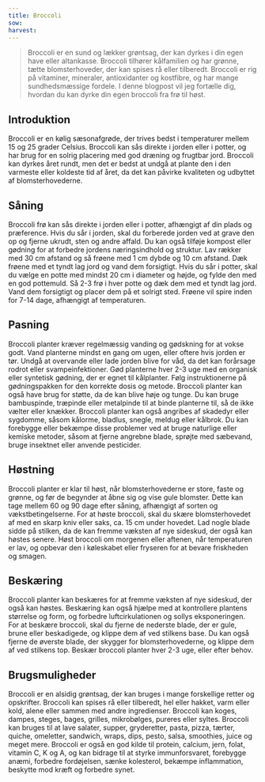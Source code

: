 ```yaml
---
title: Broccoli
sow:
harvest:
---
```


> Broccoli er en sund og lækker grøntsag, der kan dyrkes i din egen have eller altankasse. Broccoli tilhører kålfamilien og har grønne, tætte blomsterhoveder, der kan spises rå eller tilberedt. Broccoli er rig på vitaminer, mineraler, antioxidanter og kostfibre, og har mange sundhedsmæssige fordele. I denne blogpost vil jeg fortælle dig, hvordan du kan dyrke din egen broccoli fra frø til høst.

## Introduktion

Broccoli er en kølig sæsonafgrøde, der trives bedst i temperaturer mellem 15 og 25 grader Celsius. Broccoli kan sås direkte i jorden eller i potter, og har brug for en solrig placering med god dræning og frugtbar jord. Broccoli kan dyrkes året rundt, men det er bedst at undgå at plante den i den varmeste eller koldeste tid af året, da det kan påvirke kvaliteten og udbyttet af blomsterhovederne.

## Såning

Broccoli frø kan sås direkte i jorden eller i potter, afhængigt af din plads og præference. Hvis du sår i jorden, skal du forberede jorden ved at grave den op og fjerne ukrudt, sten og andre affald. Du kan også tilføje kompost eller gødning for at forbedre jordens næringsindhold og struktur. Lav rækker med 30 cm afstand og så frøene med 1 cm dybde og 10 cm afstand. Dæk frøene med et tyndt lag jord og vand dem forsigtigt. Hvis du sår i potter, skal du vælge en potte med mindst 20 cm i diameter og højde, og fylde den med en god pottemuld. Så 2-3 frø i hver potte og dæk dem med et tyndt lag jord. Vand dem forsigtigt og placer dem på et solrigt sted. Frøene vil spire inden for 7-14 dage, afhængigt af temperaturen.

## Pasning

Broccoli planter kræver regelmæssig vanding og gødskning for at vokse godt. Vand planterne mindst en gang om ugen, eller oftere hvis jorden er tør. Undgå at overvande eller lade jorden blive for våd, da det kan forårsage rodrot eller svampeinfektioner. Gød planterne hver 2-3 uge med en organisk eller syntetisk gødning, der er egnet til kålplanter. Følg instruktionerne på gødningspakken for den korrekte dosis og metode. Broccoli planter kan også have brug for støtte, da de kan blive høje og tunge. Du kan bruge bambuspinde, træpinde eller metalpinde til at binde planterne til, så de ikke vælter eller knækker. Broccoli planter kan også angribes af skadedyr eller sygdomme, såsom kålorme, bladlus, snegle, meldug eller kålbrok. Du kan forebygge eller bekæmpe disse problemer ved at bruge naturlige eller kemiske metoder, såsom at fjerne angrebne blade, sprøjte med sæbevand, bruge insektnet eller anvende pesticider.

## Høstning

Broccoli planter er klar til høst, når blomsterhovederne er store, faste og grønne, og før de begynder at åbne sig og vise gule blomster. Dette kan tage mellem 60 og 90 dage efter såning, afhængigt af sorten og vækstbetingelserne. For at høste broccoli, skal du skære blomsterhovedet af med en skarp kniv eller saks, ca. 15 cm under hovedet. Lad nogle blade sidde på stilken, da de kan fremme væksten af nye sideskud, der også kan høstes senere. Høst broccoli om morgenen eller aftenen, når temperaturen er lav, og opbevar den i køleskabet eller fryseren for at bevare friskheden og smagen.

## Beskæring

Broccoli planter kan beskæres for at fremme væksten af nye sideskud, der også kan høstes. Beskæring kan også hjælpe med at kontrollere plantens størrelse og form, og forbedre luftcirkulationen og sollys eksponeringen. For at beskære broccoli, skal du fjerne de nederste blade, der er gule, brune eller beskadigede, og klippe dem af ved stilkens base. Du kan også fjerne de øverste blade, der skygger for blomsterhovederne, og klippe dem af ved stilkens top. Beskær broccoli planter hver 2-3 uge, eller efter behov.

## Brugsmuligheder

Broccoli er en alsidig grøntsag, der kan bruges i mange forskellige retter og opskrifter. Broccoli kan spises rå eller tilberedt, hel eller hakket, varm eller kold, alene eller sammen med andre ingredienser. Broccoli kan koges, dampes, steges, bages, grilles, mikrobølges, pureres eller syltes. Broccoli kan bruges til at lave salater, supper, gryderetter, pasta, pizza, tærter, quiche, omeletter, sandwich, wraps, dips, pesto, salsa, smoothies, juice og meget mere. Broccoli er også en god kilde til protein, calcium, jern, folat, vitamin C, K og A, og kan bidrage til at styrke immunforsvaret, forebygge anæmi, forbedre fordøjelsen, sænke kolesterol, bekæmpe inflammation, beskytte mod kræft og forbedre synet.
